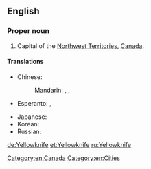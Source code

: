 ==English==
{{wikipedia}}

===Proper noun===
{{en-proper noun|sg=[[yellow|Yellow]][[knife]]}}

# Capital of the [[Northwest Territories]], [[Canada]].

====Translations====
{{trans-top|capital of the Northwest Territories, Canada}}
* Chinese:
*: Mandarin: {{t|cmn|耶洛奈夫|tr=Yēluònàifū|sc=Hani}}, {{t|cmn|黃刀鎮|sc=Hani}}, {{t|cmn|黄刀镇|tr=Huángdāo zhèn|sc=Hani}}
* Esperanto: {{t-|eo|Yellowknife}}, {{qualifier|Esperantized}} {{t-|eo|Jelonajfo}}
{{trans-mid}}
* Japanese: {{t-|ja|イエローナイフ|tr=Ierōnaifu|sc=Jpan}}
* Korean: {{t-|ko|옐로나이프|tr=Yellonaipeu|sc=Kore}}
* Russian: {{t-|ru|Йеллоунайф|m|tr=Jéllounajf, Jellounájf|sc=Cyrl}}
{{trans-bottom}}

[[Category:en:Canada]]
[[Category:en:Cities]]

[[de:Yellowknife]]
[[et:Yellowknife]]
[[ru:Yellowknife]]